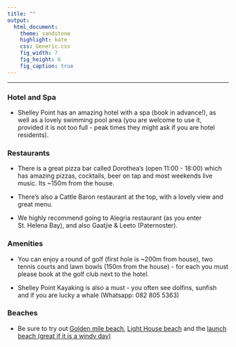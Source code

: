 ```yaml
---
title: ""
output:
  html_document:
    theme: sandstone
    highlight: kate
    css: Generic.css
    fig_width: 7
    fig_height: 6
    fig_caption: true
---
```


***

### Hotel and Spa

* Shelley Point has an amazing hotel with a spa (book in advance!), as well as a lovely swimming pool area (you are welcome to use it, provided it is not too full - peak times they might ask if you are hotel residents).

### Restaurants

* There is a great pizza bar called Dorothea's (open 11:00 - 18:00) which has amazing pizzas, cocktails, beer on tap and most weekends live music. Its ~150m from the house. 

* There's also a Cattle Baron restaurant at the top, with a lovely view and great menu.

* We highly recommend going to Alegria restaurant (as you enter St. Helena Bay), and also Gaatjie & Leeto (Paternoster).

### Amenities

* You can enjoy a round of golf (first hole is ~200m from house), two tennis courts and lawn bowls (150m from the house) - for each you must please book at the golf club next to the hotel.

* Shelley Point Kayaking is also a must - you often see dolfins, sunfish and if you are lucky a whale (Whatsapp: 082 805 5363)

### Beaches

* Be sure to try out [Golden mile beach](https://goo.gl/maps/GsC7KPvfA5DCc3s88), [Light House beach](https://goo.gl/maps/vzUAc24WbHjdLi7X8) and the [launch beach (great if it is a windy day)](https://goo.gl/maps/Qt3m2vcvth4TatUw7)


